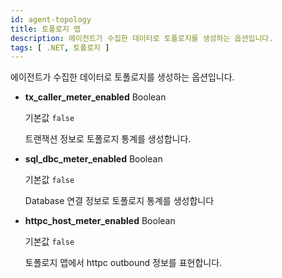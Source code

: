 ```yaml
---
id: agent-topology
title: 토폴로지 맵
description: 에이전트가 수집한 데이터로 토폴로지를 생성하는 옵션입니다.
tags: [ .NET, 토폴로지 ]
---
```


에이전트가 수집한 데이터로 토폴로지를 생성하는 옵션입니다.

* **tx_caller_meter_enabled** <span class='type'>Boolean</span>

  기본값 `false`

  트랜잭션 정보로 토폴로지 통계를 생성합니다.

* **sql_dbc_meter_enabled** <span class='type'>Boolean</span>

  기본값 `false`

  Database 연결 정보로 토폴로지 통계를 생성합니다

* **httpc_host_meter_enabled** <span class='type'>Boolean</span>

  기본값 `false`

  토폴로지 맵에서 httpc outbound 정보를 표현합니다.